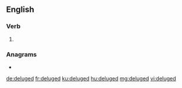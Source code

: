 ==English==

===Verb===
{{head|en|verb form}}

# {{en-past of|deluge}}

===Anagrams===
* {{l|en|duledge}}

[[de:deluged]]
[[fr:deluged]]
[[ku:deluged]]
[[hu:deluged]]
[[mg:deluged]]
[[vi:deluged]]